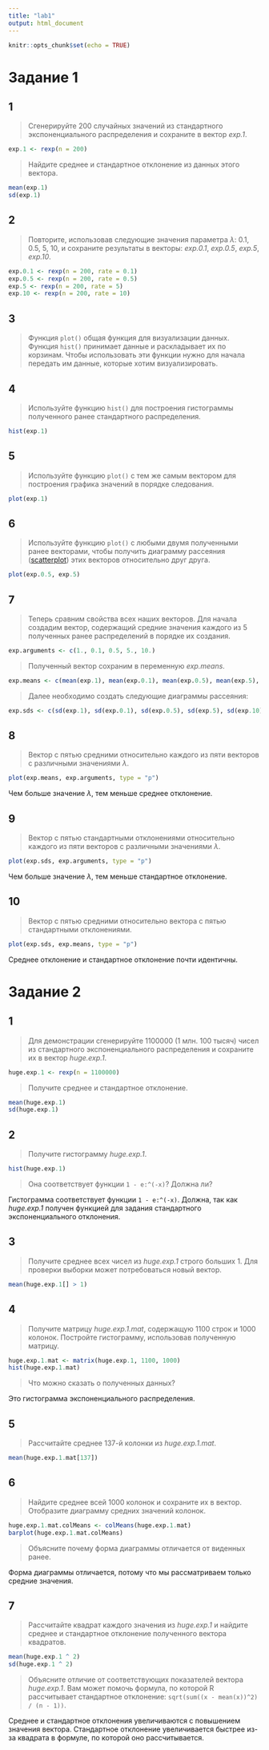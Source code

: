 ---
title: "lab1"
output: html_document
---

```{r setup, include=FALSE}
knitr::opts_chunk$set(echo = TRUE)
```

# Задание 1

## 1
>Сгенерируйте 200 случайных значений из стандартного экспоненциального распределения и сохраните в вектор
_exp.1_. 

```{r}
exp.1 <- rexp(n = 200)
```

>Найдите среднее и стандартное отклонение из данных этого вектора.

```{r}
mean(exp.1)
sd(exp.1)
```

## 2
>Повторите, использовав следующие значения параметра $\lambda$: 0.1, 0.5, 5, 10, и сохраните результаты в векторы: _exp.0.1_, _exp.0.5_, _exp.5_, _exp.10_.

```{r}
exp.0.1 <- rexp(n = 200, rate = 0.1)
exp.0.5 <- rexp(n = 200, rate = 0.5)
exp.5 <- rexp(n = 200, rate = 5)
exp.10 <- rexp(n = 200, rate = 10)
```

## 3
>Функция ``plot()`` общая функция для визуализации данных. Функция ``hist()`` принимает данные и раскладывает их по корзинам. Чтобы использовать эти функции нужно для начала передать им данные, которые хотим визуализировать.

## 4
>Используйте функцию ``hist()`` для построения гистограммы полученного ранее стандартного распределения.

```{r}
hist(exp.1)
```

## 5
>Используйте функцию ``plot()`` с тем же самым вектором для построения графика значений в порядке следования.

```{r}
plot(exp.1)
```

## 6
>Используйте функцию ``plot()`` с любыми двумя полученными ранее векторами, чтобы получить диаграмму рассеяния ([scatterplot](https://www.mathsisfun.com/data/scatter-xy-plots.html)) этих векторов относительно друг друга.

```{r}
plot(exp.0.5, exp.5)
```

## 7
>Теперь сравним свойства всех наших векторов. Для начала создадим вектор,
содержащий средние значения каждого из 5 полученных ранее распределений в порядке их создания.

```{r}
exp.arguments <- c(1., 0.1, 0.5, 5., 10.)
```

>Полученный вектор сохраним в переменную _exp.means_. 

```{r}
exp.means <- c(mean(exp.1), mean(exp.0.1), mean(exp.0.5), mean(exp.5), mean(exp.10))
```

>Далее необходимо создать следующие диаграммы рассеяния:

```{r}
exp.sds <- c(sd(exp.1), sd(exp.0.1), sd(exp.0.5), sd(exp.5), sd(exp.10))
```

## 8
>Вектор с пятью средними относительно каждого из пяти векторов с различными значениями $\lambda$.

```{r}
plot(exp.means, exp.arguments, type = "p")
```

Чем больше значение $\lambda$, тем меньше среднее отклонение.

## 9
>Вектор с пятью стандартными отклонениями относительно каждого из пяти векторов с различными значениями $\lambda$.

```{r}
plot(exp.sds, exp.arguments, type = "p")
```

Чем больше значение $\lambda$, тем меньше стандартное отклонение.

## 10
>Вектор с пятью средними относительно вектора с пятью стандартными отклонениями.

```{r}
plot(exp.sds, exp.means, type = "p")
```

Среднее отклонение и стандартное отклонение почти идентичны.

# Задание 2

## 1
>Для демонстрации сгенерируйте 1100000 (1 млн. 100 тысяч) чисел из стандартного экспоненциального распределения и сохраните их в вектор _huge.exp.1_.

```{r}
huge.exp.1 <- rexp(n = 1100000)
```

> Получите среднее и стандартное отклонение.

```{r}
mean(huge.exp.1)
sd(huge.exp.1)
```

## 2
>Получите гистограмму _huge.exp.1_. 

```{r}
hist(huge.exp.1)
```

>Она соответствует функции ``1 - e:^(-x)``? Должна ли?

Гистограмма соответствует функции ``1 - e:^(-x)``. Должна, так как _huge.exp.1_ получен функцией для задания стандартного экспоненциального отклонения.

## 3
>Получите среднее всех чисел из _huge.exp.1_ строго больших 1. Для проверки выборки может потребоваться новый вектор.

```{r}
mean(huge.exp.1[] > 1)
```

## 4
>Получите матрицу _huge.exp.1.mat_, содержащую 1100 строк и 1000 колонок. Постройте гистограмму, использовав полученную матрицу. 

```{r}
huge.exp.1.mat <- matrix(huge.exp.1, 1100, 1000)
hist(huge.exp.1.mat)
```

>Что можно сказать о полученных данных?

Это гистограмма экспоненциального распределения.

## 5
>Рассчитайте среднее 137-й колонки из _huge.exp.1.mat_.

```{r}
mean(huge.exp.1.mat[137])
```

## 6
>Найдите среднее всей 1000 колонок и сохраните их в вектор. Отобразите диаграмму средних значений колонок. 

```{r}
huge.exp.1.mat.colMeans <- colMeans(huge.exp.1.mat)
barplot(huge.exp.1.mat.colMeans)
```

>Объясните почему форма диаграммы отличается от виденных ранее.

Форма диаграммы отличается, потому что мы рассматриваем только средние значения.

## 7
>Рассчитайте квадрат каждого значения из _huge.exp.1_ и найдите среднее и стандартное отклонение полученного вектора квадратов.

```{r}
mean(huge.exp.1 ^ 2)
sd(huge.exp.1 ^ 2)
```

>Объясните отличие от соответствующих показателей вектора _huge.exp.1_. Вам может помочь формула, по которой R рассчитывает стандартное отклонение: ``sqrt(sum((x - mean(x))^2) / (n - 1))``.

Среднее и стандартное отклонения увеличиваются с повышением значения вектора. Стандартное отклонение увеличивается быстрее из-за квадрата в формуле, по которой оно рассчитывается.
